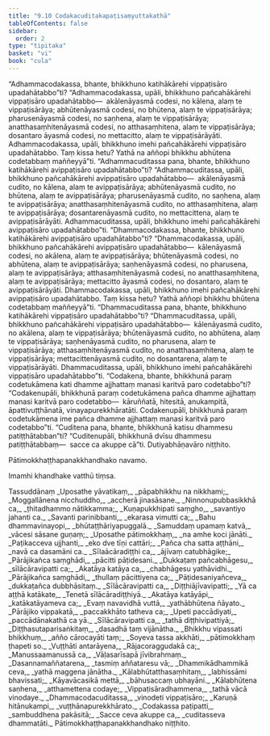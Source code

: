 ```yaml
---
title: "9.10 Codakacuditakapaṭisaṃyuttakathā"
tableOfContents: false
sidebar:
  order: 2
type: "tipitaka"
basket: "vi"
book: "cula"
---
```



<DynamicBreadcrumb />

<Division number="401" book="cula">

<Paragraph number="1936" book="cula">
“Adhammacodakassa, bhante, bhikkhuno katihākārehi vippaṭisāro upadahātabbo”ti? “Adhammacodakassa, upāli, bhikkhuno pañcahākārehi vippaṭisāro upadahātabbo—  akālenāyasmā codesi, no kālena, alaṃ te vippaṭisārāya; abhūtenāyasmā codesi, no bhūtena, alaṃ te vippaṭisārāya; pharusenāyasmā codesi, no saṇhena, alaṃ te vippaṭisārāya; anatthasaṃhitenāyasmā codesi, no atthasaṃhitena, alaṃ te vippaṭisārāya; dosantaro āyasmā codesi, no mettacitto, alaṃ te vippaṭisārāyāti. Adhammacodakassa, upāli, bhikkhuno imehi pañcahākārehi vippaṭisāro upadahātabbo. Taṃ kissa hetu? Yathā na aññopi bhikkhu abhūtena codetabbaṃ maññeyyā”ti.
</Paragraph>

<Paragraph number="1937" book="cula">
“Adhammacuditassa pana, bhante, bhikkhuno katihākārehi avippaṭisāro upadahātabbo”ti? “Adhammacuditassa, upāli, bhikkhuno pañcahākārehi avippaṭisāro upadahātabbo—  akālenāyasmā cudito, no kālena, alaṃ te avippaṭisārāya; abhūtenāyasmā cudito, no bhūtena, alaṃ te avippaṭisārāya; pharusenāyasmā cudito, no saṇhena, alaṃ te avippaṭisārāya; anatthasaṃhitenāyasmā cudito, no atthasaṃhitena, alaṃ te avippaṭisārāya; dosantarenāyasmā cudito, no mettacittena, alaṃ te avippaṭisārāyāti. Adhammacuditassa, upāli, bhikkhuno imehi pañcahākārehi avippaṭisāro upadahātabbo”ti.
</Paragraph>

<Paragraph number="1938" book="cula">
“Dhammacodakassa, bhante, bhikkhuno katihākārehi avippaṭisāro upadahātabbo”ti? “Dhammacodakassa, upāli, bhikkhuno pañcahākārehi avippaṭisāro upadahātabbo—  kālenāyasmā codesi, no akālena, alaṃ te avippaṭisārāya; bhūtenāyasmā codesi, no abhūtena, alaṃ te avippaṭisārāya; saṇhenāyasmā codesi, no pharusena, alaṃ te avippaṭisārāya; atthasaṃhitenāyasmā codesi, no anatthasaṃhitena, alaṃ te avippaṭisārāya; mettacitto āyasmā codesi, no dosantaro, alaṃ te avippaṭisārāyāti. Dhammacodakassa, upāli, bhikkhuno imehi pañcahākārehi avippaṭisāro upadahātabbo. Taṃ kissa hetu? Yathā aññopi bhikkhu bhūtena codetabbaṃ maññeyyā”ti.
</Paragraph>

<Paragraph number="1939" book="cula">
“Dhammacuditassa pana, bhante, bhikkhuno katihākārehi vippaṭisāro upadahātabbo”ti? “Dhammacuditassa, upāli, bhikkhuno pañcahākārehi vippaṭisāro upadahātabbo—  kālenāyasmā cudito, no akālena, alaṃ te vippaṭisārāya; bhūtenāyasmā cudito, no abhūtena, alaṃ te vippaṭisārāya; saṇhenāyasmā cudito, no pharusena, alaṃ te vippaṭisārāya; atthasaṃhitenāyasmā cudito, no anatthasaṃhitena, alaṃ te vippaṭisārāya; mettacittenāyasmā cudito, no dosantarena, alaṃ te vippaṭisārāyāti. Dhammacuditassa, upāli, bhikkhuno imehi pañcahākārehi vippaṭisāro upadahātabbo”ti.
</Paragraph>

<Paragraph number="1940" book="cula">
“Codakena, bhante, bhikkhunā paraṃ codetukāmena kati dhamme ajjhattaṃ manasi karitvā paro codetabbo”ti? “Codakenupāli, bhikkhunā paraṃ codetukāmena pañca dhamme ajjhattaṃ manasi karitvā paro codetabbo—  kāruññatā, hitesitā, anukampitā, āpattivuṭṭhānatā, vinayapurekkhāratāti. Codakenupāli, bhikkhunā paraṃ codetukāmena ime pañca dhamme ajjhattaṃ manasi karitvā paro codetabbo”ti.
</Paragraph>

<Paragraph number="1941" book="cula">
“Cuditena pana, bhante, bhikkhunā katisu dhammesu patiṭṭhātabban”ti? “Cuditenupāli, bhikkhunā dvīsu dhammesu patiṭṭhātabbaṃ—  sacce ca akuppe cā”ti.

</Paragraph>
</Division>

<Paragraph number="1942" type="center" book="cula">
Dutiyabhāṇavāro niṭṭhito.

  
Pātimokkhaṭṭhapanakkhandhako navamo.

  
Imamhi khandhake vatthū tiṃsa.



</Paragraph>

<Paragraph number="1943" type="center" book="cula">
Tassuddānaṃ


</Paragraph>

<Paragraph number="1944" type="verses" book="cula">
_Uposathe yāvatikaṃ,_  
_pāpabhikkhu na nikkhami;_  
_Moggallānena nicchuddho,_  
_accherā jinasāsane._  

</Paragraph>

<Paragraph number="1945" type="verses" book="cula">
_Ninnonupubbasikkhā ca,_  
_ṭhitadhammo nātikkamma;_  
_Kuṇapukkhipati saṃgho,_  
_savantiyo jahanti ca._  

</Paragraph>

<Paragraph number="1946" type="verses" book="cula">
_Savanti parinibbanti,_  
_ekarasa vimutti ca;_  
_Bahu dhammavinayopi,_  
_bhūtaṭṭhāriyapuggalā._  

</Paragraph>

<Paragraph number="1947" type="verses" book="cula">
_Samuddaṃ upamaṃ katvā,_  
_vācesi sāsane guṇaṃ;_  
_Uposathe pātimokkhaṃ,_  
_na amhe koci jānāti._  

</Paragraph>

<Paragraph number="1948" type="verses" book="cula">
_Paṭikacceva ujjhanti,_  
_eko dve tīṇi cattāri;_  
_Pañca cha satta aṭṭhāni,_  
_navā ca dasamāni ca._  

</Paragraph>

<Paragraph number="1949" type="verses" book="cula">
_Sīlaācāradiṭṭhi ca,_  
_ājīvaṃ catubhāgike;_  
_Pārājikañca saṃghādi,_  
_pācitti pāṭidesani._  

</Paragraph>

<Paragraph number="1950" type="verses" book="cula">
_Dukkaṭaṃ pañcabhāgesu,_  
_sīlācāravipatti ca;_  
_Akatāya katāya ca,_  
_chabhāgesu yathāvidhi._  

</Paragraph>

<Paragraph number="1951" type="verses" book="cula">
_Pārājikañca saṃghādi,_  
_thullaṃ pācittiyena ca;_  
_Pāṭidesaniyañceva,_  
_dukkaṭañca dubbhāsitaṃ._  

</Paragraph>

<Paragraph number="1952" type="verses" book="cula">
_Sīlācāravipatti ca,_  
_Diṭṭhiājīvavipatti;_  
_Yā ca aṭṭhā katākate,_  
_Tenetā sīlācāradiṭṭhiyā._  

</Paragraph>

<Paragraph number="1953" type="verses" book="cula">
_Akatāya katāyāpi,_  
_katākatāyameva ca;_  
_Evaṃ navavidhā vuttā,_  
_yathābhūtena ñāyato._  

</Paragraph>

<Paragraph number="1954" type="verses" book="cula">
_Pārājiko vippakatā,_  
_paccakkhāto tatheva ca;_  
_Upeti paccādiyati,_  
_paccādānakathā ca yā._  

</Paragraph>

<Paragraph number="1955" type="verses" book="cula">
_Sīlācāravipatti ca,_  
_tathā diṭṭhivipattiyā;_  
_Diṭṭhasutaparisaṅkitaṃ,_  
_dasadhā taṃ vijānātha._  

</Paragraph>

<Paragraph number="1956" type="verses" book="cula">
_Bhikkhu vipassati bhikkhuṃ,_  
_añño cārocayāti taṃ;_  
_Soyeva tassa akkhāti,_  
_pātimokkhaṃ ṭhapeti so._  

</Paragraph>

<Paragraph number="1957" type="verses" book="cula">
_Vuṭṭhāti antarāyena,_  
_Rājacoraggudakā ca;_  
_Manussaamanussā ca,_  
_Vāḷasarīsapā jīvibrahmaṃ._  

</Paragraph>

<Paragraph number="1958" type="verses" book="cula">
_Dasannamaññatarena,_  
_tasmiṃ aññataresu vā;_  
_Dhammikādhammikā ceva,_  
_yathā maggena jānātha._  

</Paragraph>

<Paragraph number="1959" type="verses" book="cula">
_Kālabhūtatthasaṃhitaṃ,_  
_labhissāmi bhavissati;_  
_Kāyavācasikā mettā,_  
_bāhusaccaṃ ubhayāni._  

</Paragraph>

<Paragraph number="1960" type="verses" book="cula">
_Kālabhūtena saṇhena,_  
_atthamettena codaye;_  
_Vippaṭisāradhammena,_  
_tathā vācā vinodaye._  

</Paragraph>

<Paragraph number="1961" type="verses" book="cula">
_Dhammacodacuditassa,_  
_vinodeti vippaṭisāro;_  
_Karuṇā hitānukampi,_  
_vuṭṭhānapurekkhārato._  

</Paragraph>

<Paragraph number="1962" type="verses" book="cula">
_Codakassa paṭipatti,_  
_sambuddhena pakāsitā;_  
_Sacce ceva akuppe ca,_  
_cuditasseva dhammatāti._  


</Paragraph>

<Paragraph number="1963" type="center" book="cula">
Pātimokkhaṭṭhapanakkhandhako niṭṭhito.
</Paragraph>